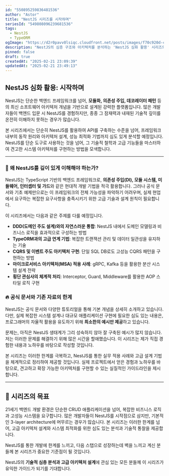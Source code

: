 ```yaml
---
id: "550895259836481536"
author: "Astor"
title: "NestJS 시리즈를 시작하며"
seriesId: "549808096239681536"
tags:
  - NestJS
  - TypeORM
ogImage: "https://d2r0pavv0lsiqc.cloudfront.net/posts/images/f70c920d-ca15-4bf9-8b25-e8275a431d08.jpeg"
description: "NestJS의 심층 구조와 아키텍처를 분석하는 'NestJS 심화 활용' 시리즈의 첫 번째 글입니다. 본 시리즈는 NestJS의 철학과 기술적 특성을 깊이 있게 다룹니다."
pinned: false
draft: true
createdAt: "2025-02-21 23:09:39"
updatedAt: "2025-02-21 23:49:13"
---
```


## NestJS 심화 활용: 시작하며

NestJS는 단순한 백엔드 프레임워크를 넘어, **모듈화, 의존성 주입, 데코레이터 패턴** 등의 최신 소프트웨어 아키텍처 개념을 기반으로 설계된 강력한 플랫폼입니다. 많은 개발자들이 백엔드 입문 시 NestJS를 경험하지만, 종종 그 잠재력과 내재된 기술적 깊이를 온전히 이해하지 못하는 경우가 많습니다.

본 시리즈에서는 단순히 NestJS를 활용하여 API를 구축하는 수준을 넘어, 프레임워크 내부의 동작 원리와 아키텍처 설계, 성능 최적화 기법까지 심도 있게 분석할 예정입니다. NestJS를 단순 도구로 사용하는 것을 넘어, 그 기술적 철학과 고급 기능들을 마스터하여 견고한 시스템 아키텍처를 구현하는 방법을 모색합니다.

---

### 🚀 **왜 NestJS를 깊이 있게 이해해야 하는가?**

NestJS는 TypeScript 기반의 백엔드 프레임워크로, **의존성 주입(DI), 모듈 시스템, 미들웨어, 인터셉터 및 가드**와 같은 현대적 개발 기법을 적극 활용합니다. 그러나 공식 문서와 기초 예제만으로는 이 프레임워크의 전체 가능성을 파악하기 어려우며, 실제 현업에서 요구하는 복잡한 요구사항을 충족시키기 위한 고급 기술과 설계 원칙이 필요합니다.

이 시리즈에서는 다음과 같은 주제를 다룰 예정입니다.

- **DDD(도메인 주도 설계)와의 자연스러운 통합**: NestJS 내에서 도메인 모델링과 비즈니스 로직을 효과적으로 구성하는 방법
- **TypeORM과의 고급 연계 기법**: 복잡한 트랜잭션 관리 및 데이터 일관성을 유지하는 기술
- **CQRS 및 이벤트 주도 아키텍처 구현**: 단일 SQL DB로도 고성능 CQRS 패턴을 구현하는 방법
- **마이크로서비스 아키텍처(MSA) 적용 사례**: gRPC, Kafka 등을 활용한 분산 시스템 설계 전략
- **횡단 관심사의 체계적 처리**: Interceptor, Guard, Middleware를 활용한 AOP 스타일 로직 구현

### 🔥 **공식 문서와 기존 자료의 한계**

NestJS는 공식 문서와 다양한 튜토리얼을 통해 기본 개념을 상세히 소개하고 있습니다. 다만, 실제 복잡한 시스템 설계나 대규모 애플리케이션 구현에 필요한 심도 있는 내용은, 프로그래머의 자율적 활용을 유도하기 위해 **최소한의 예시만 제공**하고 있습니다.

문제는, 아직은 NestJS 생태계가 그리 성숙하지 않아 잘 구축된 예시가 많지 않습니다. 저는 이러한 문제를 해결하기 위해 많은 시간을 할애했습니다. 이 시리즈는 제가 직접 경험한 내용과 노하우를 바탕으로 작성할 것입니다.

본 시리즈는 이러한 한계를 극복하고, NestJS를 통한 실무 적용 사례와 고급 설계 기법을 체계적으로 정리하여 제공할 것입니다. 실제 프로젝트에서 얻은 경험과 노하우를 바탕으로, 견고하고 확장 가능한 아키텍처를 구현할 수 있는 실질적인 가이드라인을 제시합니다.

---

## 🎯 **시리즈의 목표**

21세기 백엔드 개발 환경은 단순한 CRUD 애플리케이션을 넘어, 복잡한 비즈니스 로직과 고성능 시스템을 요구합니다. 많은 개발자들이 NestJS를 시작점으로 삼지만, 기본적인 3-layer architecture에 머무르는 경우가 많습니다. 본 시리즈는 이러한 한계를 넘어, 고급 아키텍처 설계와 시스템 최적화를 위한 심도 있는 분석과 기술적 통찰을 제공합니다.

NestJS를 통한 개발에 한계를 느끼고, 다음 스탭으로 성장하는데 벽을 느끼고 계신 분들께 본 시리즈가 중요한 기준점이 될 것입니다.

NestJS의 **기술적 심층 분석과 고급 아키텍처 설계**에 관심 있는 모든 분들께 이 시리즈가 유익한 가이드가 되기를 기대합니다.
